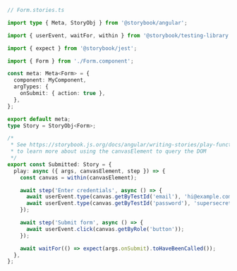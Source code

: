 ```ts
// Form.stories.ts

import type { Meta, StoryObj } from '@storybook/angular';

import { userEvent, waitFor, within } from '@storybook/testing-library';

import { expect } from '@storybook/jest';

import { Form } from './Form.component';

const meta: Meta<Form> = {
  component: MyComponent,
  argTypes: {
    onSubmit: { action: true },
  },
};

export default meta;
type Story = StoryObj<Form>;

/*
 * See https://storybook.js.org/docs/angular/writing-stories/play-function#working-with-the-canvas
 * to learn more about using the canvasElement to query the DOM
 */
export const Submitted: Story = {
  play: async ({ args, canvasElement, step }) => {
    const canvas = within(canvasElement);

    await step('Enter credentials', async () => {
      await userEvent.type(canvas.getByTestId('email'), 'hi@example.com');
      await userEvent.type(canvas.getByTestId('password'), 'supersecret');
    });

    await step('Submit form', async () => {
      await userEvent.click(canvas.getByRole('button'));
    });

    await waitFor(() => expect(args.onSubmit).toHaveBeenCalled());
  },
};
```
